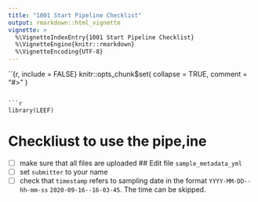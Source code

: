 ```yaml
---
title: "1001 Start Pipeline Checklist"
output: rmarkdown::html_vignette
vignette: >
  %\VignetteIndexEntry{1001 Start Pipeline Checklist}
  %\VignetteEngine{knitr::rmarkdown}
  %\VignetteEncoding{UTF-8}
---
```


``{r, include = FALSE}
knitr::opts_chunk$set(
  collapse = TRUE,
  comment = "#>"
)
```

```r
library(LEEF)
```

# Checkliust to use the pipe,ine

- [ ] make sure that all files are uploaded
## Edit file `sample_metadata_yml`
- [ ] set `submitter` to your name
- [ ] check that `timestamp` refers to sampling date in the format `YYYY-MM-DD--hh-mm-ss` `2020-09-16--16-03-45`. The time can be skipped.
